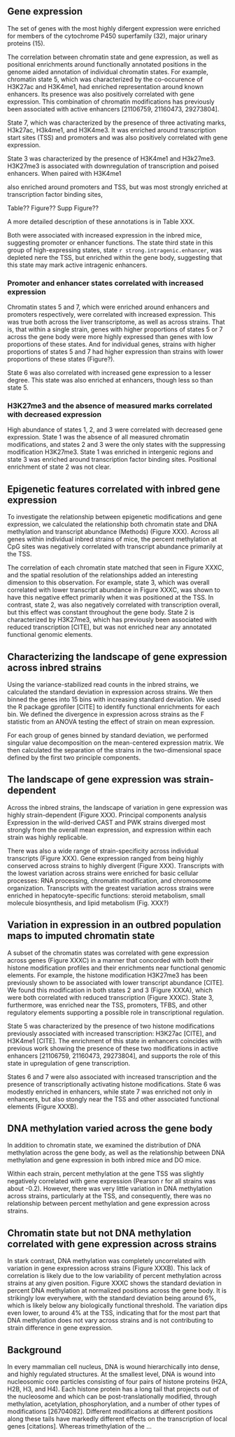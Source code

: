 
## Gene expression
The set of genes with the most highly difergent expression were 
enriched for members of the cytochrome P450 superfamily (32), 
major urinary proteins (15).


The correlation between chromatin state and gene expression, as well as
positional enrichments around functionally annotated positions in the 
genome aided annotation of individual chromatin states. For example, 
chromatin state 5, which was characterized by the co-occurence of H3K27ac 
and H3K4me1, had enriched representation around known enhancers. 
Its presence was also positively correlated with gene expression. This
combination of chromatin modifications has previously been associated with 
active enhancers [21106759, 21160473, 29273804].

State 7, which was characterized by the presence of three activating
marks, H3k27ac, H3k4me1, and H3K4me3. It was enriched around 
transcription start sites (TSS) and promoters and was also positively 
correlated with gene expression. 

State 3 was characterized by the presence of H3K4me1 and H3k27me3. 
H3K27me3 is associated with downregulation of transcription and
poised enhancers. When paired with H3K4me1

also enriched around 
promoters and TSS, but was most strongly enriched at transcription 
factor binding sites, 

Table?? Figure?? Supp Figure??

A more detailed description of these annotations is in Table XXX.

Both were associated with increased expression in the inbred 
mice, suggesting promoter or enhancer functions. The state third 
state in this group of high-expressing
states, state `r strong.intragenic.enhancer`, was depleted nere the TSS, but
enriched within the gene body, suggesting that this state may mark
active intragenic enhancers.

### Promoter and enhancer states correlated with increased expression
Chromatin states 5 and 7, which were enriched around enhancers and promoters 
respectively, were correlated with increased expression. This was true
both across the liver transcriptome, as well as across strains. That is,
that within a single strain, genes with higher proportions of states 5 
or 7 across the gene body were more highly expressed than genes with 
low proportions of these states. And for individual genes, strains 
with higher proportions of states 5 and 7 had higher expression than 
strains with lower proportions of these states (Figure?).

State 6 was also correlated with increased gene expression to a lesser
degree. This state was also enriched at enhancers, though less so than 
state 5.

### H3K27me3 and the absence of measured marks correlated with decreased expression

High abundance of states 1, 2, and 3 were correlated with decreased 
gene expression. State 1 was the absence of all measured chromatin 
modifications, and states 2 and 3 were the only states with the 
suppressing modification H3K27me3. State 1 was enriched in intergenic 
regions and state 3 was enriched around transcription factor binding 
sites. Positional enrichment of state 2 was not clear.


## Epigenetic features correlated with inbred gene expression

To investigate the relationship between epigenetic modifications and 
gene expression, we calculated the relationship both chromatin state
and DNA methylation and transcript abundance (Methods) (Figure XXX).
Across all genes within individual inbred strains of mice, the percent
methylation at CpG sites was negatively correlated with transcript 
abundance primarily at the TSS. 

The correlation of each chromatin state matched that seen in Figure XXXC,
and the spatial resolution of the relationships added an interesting dimension
to this observation. For example, state 3, which was overall correlated with
lower transcript abundance in Figure XXXC, was shown to have this negative
effect primarily when it was positioned at the TSS. In contrast, state 2,
was also negatively correlated with transcription overall, but this effect
was constant throughout the gene body. State 2 is characterized by H3K27me3,
which has previously been associated with reduced transcription [CITE], but 
was not enriched near any annotated functional genomic elements. 

## Characterizing the landscape of gene expression across inbred strains
Using the variance-stabilized read counts in the inbred strains, we
calculated the standard deviation in expression across strains. We then
binned the genes into 15 bins with increasing standard deviation. We used
the R package gprofiler [CITE] to identify functional enrichments for each
bin. We defined the divergence in expression across strains as the F statistic
from an ANOVA testing the effect of strain on mean expression.

For each group of genes binned by standard deviation,
we performed singular value decomposition on the mean-centered expression
matrix. We then calculated the separation of the strains in the two-dimensional
space defined by the first two principle components. 

## The landscape of gene expression was strain-dependent

Across the inbred strains, the landscape of variation in gene expression 
was highly strain-dependent (Figure XXX). Principal components analysis
Expression in the wild-derived CAST and PWK strains diverged most strongly 
from the overall mean expression, and expression within each strain was 
highly replicable.

There was also a wide range of strain-specificity across individual 
transcripts (Figure XXX). Gene expression ranged from being highly
conserved across strains to highly divergent (Figure XXX). Transcripts
with the lowest variation across strains were enriched for basic cellular 
processes: RNA processing, chromatin modification, and chromosome organization.
Transcripts with the greatest variation across strains were enriched in 
hepatocyte-specific functions: steroid metabolism, small molecule biosynthesis, 
and lipid metabolism (Fig. XXX?)

## Variation in expression in an outbred population maps to imputed chromatin state


A subset of the chromatin states was correlated with gene expression
across genes (Figure XXXC) in a manner that concorded with both their
histone modification profiles and their enrichments near functional genomic 
elements. For example, the histone modification H3K27me3 has been previously
shown to be associated with lower transcript abundance [CITE]. We found this
modification in both states 2 and 3 (Figure XXXA), which were both correlated 
with reduced transcription (Figure XXXC). State 3, furthermore, was enriched
near the TSS, promoters, TFBS, and other regulatory elements supporting a
possible role in transcriptional regulation. 

State 5 was characterized by the presence of two histone modifications 
previously associated with increased transcription: H3K27ac [CITE], and
H3K4me1 [CITE]. The enrichment of this state in enhancers coincides with
previous work showing the presence of these two modifications in active
enhancers [21106759, 21160473, 29273804], and supports the role of this
state in upregulation of gene transcription.

States 6 and 7 were also associated with increased transcription and
the presence of transcriptionally activating histone modifications. 
State 6 was modestly enriched in enhancers, while state 7 was enriched
not only in enhancers, but also stongly near the TSS and other associated
functional elements (Figure XXXB).


## DNA methylation varied across the gene body

In addition to chromatin state, we examined the distribution of DNA
methylation across the gene body, as well as the relationship between
DNA methylation and gene expression in both inbred mice and DO mice.



Within each strain, percent methylation at the gene TSS was slightly 
negatively correlated with gene expression (Pearson r for all strains 
was about -0.2). However, there was very little variation in DNA methylation
across strains, particularly at the TSS, and consequently, there was no
relationship between percent methylation and gene expression across strains.


## Chromatin state but not DNA methylation correlated with gene expression across strains


In stark contrast, DNA methylation was completely uncorrelated with 
variation in gene expression across strains (Figure XXXB). This lack
of correlation is likely due to the low variability of percent methylation
across strains at any given position. Figure XXXC shows the standard
deviation in percent DNA methylation at normalized positions across
the gene body. It is strikingly low everywhere, with the standard deviation
being around 6%, which is likely below any biologically functional threshold.
The variation dips even lower, to around 4% at the TSS, indicating that for
the most part that DNA methylation does not vary across strains and is not 
contributing to strain difference in gene expression.  

## Background

In every mammalian cell nucleus, DNA is wound hierarchically into
dense, and highly regulated structures. At the smallest level, 
DNA is wound into nucleosomic core particles consisting of four
pairs of histone proteins (H2A, H2B, H3, and H4). Each histone
protein has a long tail that projects out of the nucleosome
and which can be post-translationally modified, through 
methylation, acetylation, phosphorylation, and a number of 
other types of modifications [26704082]. Different modifications
at different positions along these tails have markedly different
effects on the transcription of local genes [citations]. Whereas 
trimethylation of the ...